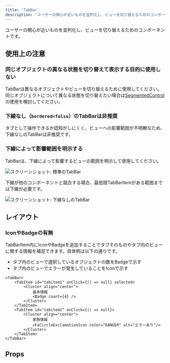 ```yaml
---
title: 'TabBar'
description: 'ユーザーの関心が近いものを並列化し、ビューを切り替えるためのコンポーネントです。'
---
```


ユーザーの関心が近いものを並列化し、ビューを切り替えるためのコンポーネントです。

<ComponentStory name="TabBar" />

## 使用上の注意

### 同じオブジェクトの異なる状態を切り替えて表示する目的に使用しない
TabBarは異なるオブジェクトやビューを切り替えるために使用してください。同じオブジェクトについて異なる状態を切り替えたい場合は[SegmentedControl](/products/components/segmented-control/)の使用を検討してください。

### 下線なし（`bordered=false`）のTabBarは非推奨
タブとして操作できるか認知がしにくく、ビューへの影響範囲が不明瞭なため、下線なしのTabBarは非推奨です。

### 下線によって影響範囲を明示する
TabBarは、下線によって影響するビューの範囲を明示して使用してください。

![スクリーンショット: 標準のTabBar](./images/smarthr-tab-bar-bordered-true.png)

下線が他のコンポーネントと競合する場合、最低限TabBarItemがある範囲までは下線が必要です。

![スクリーンショット: 下線なしのTabBar](./images/smarthr-tab-bar-bordered-minimum.png)

## レイアウト

### IconやBadgeの有無
TabBarItem内にIconやBadgeを追加することでタブそのものやタブ内のビューに関する情報を補足できます。具体例は以下の通りです。

* タブ内のビューで選択しているオブジェクトの数をBadgeで示す
* タブ内のビューでエラーが発生していることをIconで示す

```tsx editable codeBlock
<TabBar>
    <TabItem id="tabitem1" onClick={() => null} selected>
        <Cluster align="center">
            基本情報
            <Badge count={4} />
        </Cluster>
    </TabItem>
    <TabItem id="tabitem2" onClick={() => null}>
        <Cluster align="center">
            家族情報
            <FaCircleExclamationIcon color="DANGER" alt="エラーあり"/>
        </Cluster>
    </TabItem>
</TabBar>
```

## Props

<ComponentPropsTable name="TabBar" />


